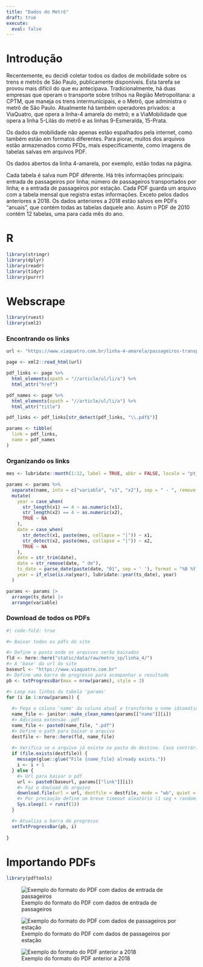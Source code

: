 ```yaml
---
title: "Dados do Metrô"
draft: true
execute: 
  eval: false
---
```


# Introdução

Recentemente, eu decidi coletar todos os dados de mobilidade sobre os trens e metrôs de São Paulo, publicamente disponíveis. Esta tarefa se provou mais difícil do que eu antecipava. Tradicionalmente, há duas empresas que operam o transporte sobre trilhos na Região Metropolitana: a CPTM, que maneja os trens intermunicipais, e o Metrô, que administra o metrô de São Paulo. Atualmente há também operadores privados: a ViaQuatro, que opera a linha-4 amarela do metrô; e a ViaMobilidade que opera a linha 5-Lilás do metrô e as linhas 9-Esmeralda, 15-Prata.

Os dados da mobilidade não apenas estão espalhados pela internet, como também estão em formatos diferentes. Para piorar, muitos dos arquivos estão armazenados como PFDs, mais especificamente, como imagens de tabelas salvas em arquivos PDF.

Os dados abertos da linha 4-amarela, por exemplo, estão todas na página.

Cada tabela é salva num PDF diferente. Há três informações principais: entrada de passageiros por linha; número de passageiros transportados por linha; e a entrada de passageiros por estação. Cada PDF guarda um arquivo com a tabela mensal que registra estas informações. Exceto pelos dados anteriores a 2018. Os dados anteriores a 2018 estão salvos em PDFs "anuais", que contém todas as tabelas daquele ano. Assim o PDF de 2010 contém 12 tabelas, uma para cada mês do ano.

# R

```r
library(stringr)
library(dplyr)
library(readr)
library(tidyr)
library(purrr)
```

# Webscrape

```r
library(rvest)
library(xml2)
```

### Encontrando os links

```r
url <- "https://www.viaquatro.com.br/linha-4-amarela/passageiros-transportados"

page <- xml2::read_html(url)

pdf_links <- page %>%
  html_elements(xpath = "//article/ul/li/a") %>%
  html_attr("href")
```

```r
pdf_names <- page %>%
  html_elements(xpath = "//article/ul/li/a") %>%
  html_attr("title")
```

```r
pdf_links <- pdf_links[str_detect(pdf_links, "\\.pdf$")]

params <- tibble(
  link = pdf_links,
  name = pdf_names
)
```

### Organizando os links

```r
mes <- lubridate::month(1:12, label = TRUE, abbr = FALSE, locale = "pt_BR")

params <- params %>%
  separate(name, into = c("variable", "x1", "x2"), sep = " - ", remove = FALSE) %>%
  mutate(
    year = case_when(
      str_length(x1) == 4 ~ as.numeric(x1),
      str_length(x2) == 4 ~ as.numeric(x2),
      TRUE ~ NA
    ),
    date = case_when(
      str_detect(x1, paste(mes, collapse = "|")) ~ x1,
      str_detect(x2, paste(mes, collapse = "|")) ~ x2,
      TRUE ~ NA
    ),
    date = str_trim(date),
    date = str_remove(date, " de"),
    ts_date = parse_date(paste(date, "01", sep = ' '), format = "%B %Y %d", locale = locale("pt")),
    year = if_else(is.na(year), lubridate::year(ts_date), year)
  )

params <- params |> 
  arrange(ts_date) |> 
  arrange(variable)
```

### Download de todos os PDFs

```r
#| code-fold: true

#> Baixar todos os pdfs do site

#> Define a pasta onde os arquivos serão baixados
fld <- here::here("static/data/raw/metro_sp/linha_4/")
#> A 'base' da url do site
baseurl <- "https://www.viaquatro.com.br"
#> Define uma barra de progresso para acompanhar o resultado
pb <- txtProgressBar(max = nrow(params), style = 3)

#> Loop nas linhas da tabela 'params'
for (i in 1:nrow(params)) {
  
  #> Pega a coluna 'name' da coluna atual e transforma o nome idiomático
  name_file <- janitor::make_clean_names(params[["name"]][i])
  #> Adiciona extensão .pdf
  name_file <- paste0(name_file, ".pdf")
  #> Define o path para baixar o arquivo
  destfile <- here::here(fld, name_file)
  
  #> Verifica se o arquivo já existe na pasta de destino. Caso contrário baixa o pdf.
  if (file.exists(destfile)) {
    message(glue::glue("File {name_file} already exists."))
    i <- i + 1
  } else {
    #> Url para baixar o pdf
    url <- paste0(baseurl, params[["link"]][i])
    #> Faz o dowload do arquivo
    download.file(url = url, destfile = destfile, mode = "wb", quiet = TRUE)
    #> Por precaução define um breve timeout aleatório (1 seg + random)
    Sys.sleep(1 + runif(1))
  }

  #> Atualiza a barra de progresso
  setTxtProgressBar(pb, i)
  
}
```

# Importando PDFs

```r
library(pdftools)
```

![Exemplo do formato do PDF com dados de entrada de passageiros](/static/images/linha_4_passageiros.png){fig-align="center"}

![Exemplo do formato do PDF com dados de passageiros por estação](/static/images/linha_4_estacao.png){fig-align="center"}

![Exemplo do formato do PDF anterior a 2018](/static/images/linha_4_anual.png){fig-align="center"}
